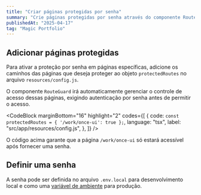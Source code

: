 ```yaml
---
title: "Criar páginas protegidas por senha"
summary: "Crie páginas protegidas por senha através do componente RouteGuard."
publishedAt: "2025-04-17"
tag: "Magic Portfolio"
---
```


## Adicionar páginas protegidas

Para ativar a proteção por senha em páginas específicas, adicione os caminhos das páginas que deseja proteger ao objeto `protectedRoutes` no arquivo `resources/config.js`.

O componente `RouteGuard` irá automaticamente gerenciar o controle de acesso dessas páginas, exigindo autenticação por senha antes de permitir o acesso.

<CodeBlock
  marginBottom="16"
  highlight="2"
  codes={[
    {
      code: `const protectedRoutes = {
  '/work/once-ui': true
};`,
      language: "tsx",
      label: "src/app/resources/config.js",
    },
  ]}
/>

O código acima garante que a página `/work/once-ui` só estará acessível após fornecer uma senha.

## Definir uma senha

A senha pode ser definida no arquivo `.env.local` para desenvolvimento local e como uma [variável de ambiente](https://vercel.com/docs/environment-variables) para produção.
